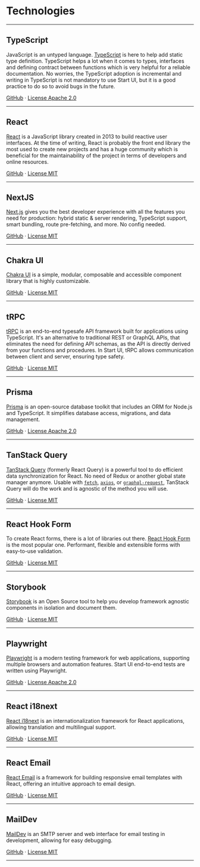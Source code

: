 # Technologies

---

## TypeScript

JavaScript is an untyped language. [TypeScript](https://www.typescriptlang.org/)
is here to help add static type definition. TypeScript helps a lot when it comes
to types, interfaces and defining contract between functions which is very helpful for
a reliable documentation. No worries, the TypeScript adoption is incremental and
writing in TypeScript is not mandatory to use Start UI, but it is a good
practice to do so to avoid bugs in the future.

[GitHub](https://github.com/microsoft/TypeScript) · [License Apache 2.0](https://github.com/microsoft/TypeScript/blob/master/LICENSE.txt)

---

## React

[React](https://reactjs.org/) is a JavaScript library created in 2013 to build
reactive user interfaces. At the time of writing, React is probably the front
end library the most used to create new projects and has a huge community which
is beneficial for the maintainability of the project in terms of developers and
online resources.

[GitHub](https://github.com/facebook/react) · [License MIT](https://github.com/facebook/react/blob/master/LICENSE)

---

## NextJS

[Next.js](https://nextjs.org/) gives you the best developer experience with all the features you need
for production: hybrid static & server rendering, TypeScript support, smart
bundling, route pre-fetching, and more. No config needed.

[GitHub](https://github.com/vercel/next.js) · [License MIT](https://github.com/vercel/next.js/blob/canary/license.md)

---

## Chakra UI

[Chakra UI](https://chakra-ui.com/) is a simple, modular, composable and
accessible component library that is highly customizable.

[GitHub](https://github.com/chakra-ui/chakra-ui/) · [License MIT](https://github.com/chakra-ui/chakra-ui/blob/main/LICENSE)

---

## tRPC

[tRPC](https://trpc.io/) is an end-to-end typesafe API framework built for applications using TypeScript.
It's an alternative to traditional REST or GraphQL APIs, that eliminates the need for defining API schemas,
as the API is directly derived from your functions and procedures.
In Start UI, tRPC allows communication between client and server, ensuring type safety.

[GitHub](https://github.com/trpc/trpc) · [License MIT](https://github.com/trpc/trpc/blob/main/LICENSE)

---

## Prisma

[Prisma](https://www.prisma.io/) is an open-source database toolkit that includes an ORM for Node.js and TypeScript.
It simplifies database access, migrations, and data management.

[GitHub](https://github.com/prisma/prisma) · [License Apache 2.0](https://github.com/prisma/prisma/blob/main/LICENSE)

---

## TanStack Query

[TanStack Query](https://tanstack.com/query) (formerly React Query) is a powerful tool
to do efficient data synchronization for React. No need of Redux
or another global state manager anymore. Usable with [`fetch`](https://developer.mozilla.org/en-US/docs/Web/API/Fetch_API),
[`axios`](https://github.com/axios/axios), or [`graphql-request`](https://github.com/prisma-labs/graphql-request),
TanStack Query will do the work and is agnostic of the method you will use.

[GitHub](https://github.com/TanStack/query) · [License MIT](https://github.com/TanStack/query/blob/master/LICENSE)

---

## React Hook Form

To create React forms, there is a lot of libraries out there.
[React Hook Form](https://react-hook-form.com/) is the most popular one. Performant, flexible and extensible forms with easy-to-use validation.

[GitHub](https://github.com/react-hook-form/react-hook-form) · [License MIT](https://github.com/react-hook-form/react-hook-form/blob/master/LICENSE)

---

## Storybook

[Storybook](https://storybook.js.org/) is an Open Source tool to help you
develop framework agnostic components in isolation and document them.

[GitHub](https://github.com/storybookjs/storybook) · [License MIT](https://github.com/storybookjs/storybook/blob/next/LICENSE)

---

## Playwright

[Playwright](https://playwright.dev/) is a modern testing framework for web applications, supporting multiple browsers
and automation features. Start UI end-to-end tests are written using Playwright.

[GitHub](https://github.com/microsoft/playwright) · [License Apache 2.0](https://github.com/microsoft/playwright/blob/main/LICENSE)

---

## React i18next

[React i18next](https://react.i18next.com/) is an internationalization framework for React applications, allowing
translation and multilingual support.

[GitHub](https://github.com/i18next/react-i18next) · [License MIT](https://github.com/i18next/react-i18next/blob/master/LICENSE)

---

## React Email

[React Email](https://react.email/) is a framework for building responsive email templates with React,
offering an intuitive approach to email design.

[GitHub](https://github.com/resend/react-email) · [License MIT](https://github.com/resend/react-email#MIT-1-ov-fil)

---

## MailDev

[MailDev](https://maildev.github.io/maildev/) is an SMTP server and web interface for email testing in development,
allowing for easy debugging.

[GitHub](https://github.com/maildev/maildev) · [License MIT](https://github.com/maildev/maildev/blob/master/LICENSE)

---
